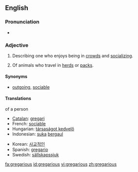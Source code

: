 ==English==

===Pronunciation===
*{{audio|en-us-gregarious.ogg|Audio (US)}}

===Adjective===
{{en-adj}}

# {{context|of a person}} Describing one who enjoys being in [[crowd]]s and [[socializing]].
# {{zoology}} Of animals who travel in [[herd]]s or [[pack]]s.

====Synonyms====
*[[outgoing]], [[sociable]]

====Translations====
;of a person
{{top}}
*[[Catalan]]: [[gregari]]
*French: [[sociable]]
*Hungarian: [[társaságot kedvelő]]
*Indonesian: [[suka]] [[gaul|bergaul]]
{{mid}}
*Korean: [[사교적인]]
*Spanish: [[gregario]]
*Swedish: [[sällskapssjuk]]
{{bottom}}

[[fa:gregarious]]
[[id:gregarious]]
[[vi:gregarious]]
[[zh:gregarious]]